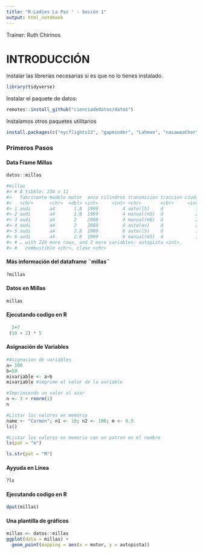 ```yaml
---
title: "R-Ladies La Paz ' - Sesión 1"
output: html_notebook
---
```

Trainer: Ruth Chirinos


<h1>INTRODUCCIÓN</h1>
Instalar las librerias necesarias si es que no lo tienes instalado.
```r
library(tidyverse)
```


Instalar el paquete de datos:
```r
remotes::install_github("cienciadedatos/datos")
```
Instalamos otros paquetes utilitarios

```r
install.packages(c("nycflights13", "gapminder", "Lahman", "nasaweather", "babynames", "fueleconomy"))
```


<h3>Primeros Pasos </h3>
<h4>Data Frame Millas </h4>
```r
datos::millas
```
```r
#millas
#> # A tibble: 234 x 11
#>   fabricante modelo motor  anio cilindros transmision traccion ciudad
#>   <chr>      <chr>  <dbl> <int>     <int> <chr>       <chr>     <int>
#> 1 audi       a4       1.8  1999         4 auto(l5)    d            18
#> 2 audi       a4       1.8  1999         4 manual(m5)  d            21
#> 3 audi       a4       2    2008         4 manual(m6)  d            20
#> 4 audi       a4       2    2008         4 auto(av)    d            21
#> 5 audi       a4       2.8  1999         6 auto(l5)    d            16
#> 6 audi       a4       2.8  1999         6 manual(m5)  d            18
#> # … with 228 more rows, and 3 more variables: autopista <int>,
#> #   combustible <chr>, clase <chr>
```
<h4>Más información del dataframe ¨millas¨</h4>

```r
?millas
```
<h4>Datos en Millas</h4>
```r
millas
```
<h4>Ejecutando codigo en R</h4>
```r
  2+7
 (10 + 2) * 5
```

<h4>Asignación de Variables</h4>
```r
#Asignacion de variables
a= 100
b=50
mivariable <- a+b
mivariable #imprime el valor de la variable

#Imprimiendo un valor al azar
n <- 3 + rnorm(1)
n

#Listar los valores en memoria
name <- "Carmen"; n1 <- 10; n2 <- 100; m <- 0.5
ls()

#Listar los valores en memoria con un patron en el nombre
ls(pat = "m")

ls.str(pat = "M")

```

<h4>Ayyuda en Línea</h4>
```r
?ls
```


<h4>Ejecutando codigo en R</h4>
```r
dput(millas)
```

<h4>Una plantilla de gráficos</h4>
```r
millas <- datos::millas
ggplot(data = millas) +
  geom_point(mapping = aes(x = motor, y = autopista))
```
